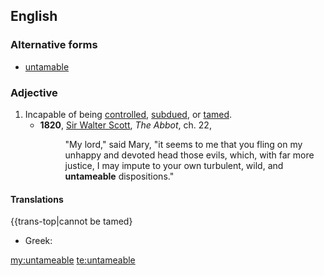 ==English==

===Alternative forms===
*[[untamable]]

===Adjective===
{{en-adj}}
# Incapable of being [[control]]led, [[subdue]]d, or [[tame]]d.
#*'''1820''', [[w:Sir_Walter_Scott|Sir Walter Scott]], ''The Abbot'', ch. 22,
#*:"My lord," said Mary, "it seems to me that you fling on my unhappy and devoted head those evils, which, with far more justice, I may impute to your own turbulent, wild, and '''untameable''' dispositions."

====Translations====
{{trans-top|cannot be tamed}
* Greek: {{t+|el|αδάμαστος|tr=adámastos}}
{{trans-mid}}
{{trans-bottom}}

[[my:untameable]]
[[te:untameable]]